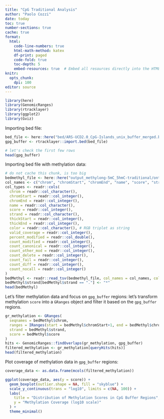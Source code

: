 ```yaml
---
title: "CpG Traditional Analysis"
author: "Paolo Cozzi"
date: today
toc: true
number-sections: true
cache: true
format:
  html:
    code-line-numbers: true
    html-math-method: katex
    df-print: paged
    code-fold: true
    toc-depth: 5
    embed-resources: true  # Embed all resources directly into the HTML file
knitr:
  opts_chunk:
    dpi: 100
editor: source
---
```


```r
library(here)
library(GenomicRanges)
library(rtracklayer)
library(ggplot2)
library(Gviz)
```

Importing bed file:

```r
bed_file <- here::here("bed/ARS-UCD2.0_CpG-Islands_unix_buffer_merged.bed")
gpg_buffer <- rtracklayer::import.bed(bed_file)

# let's check the first few rows
head(gpg_buffer)
```

Importing bed file with methylation data:

```r
# do not cache this chunk, is too big
bedmethyl_file <- here::here("output_methylong-5mC_5hmC-traditional/ont/A19_jun/pileup/A19_jun.bed.gz")
col_names <- c("chrom", "chromStart", "chromEnd", "name", "score", "strand", "thickStart", "thickEnd", "color", "valid_coverage", "percent_modified", "count_modified", "count_canonical", "count_other_mod", "count_delete", "count_fail", "count_diff", "count_nocall")
col_types <- readr::cols(
  chrom = readr::col_character(),
  chromStart = readr::col_integer(),
  chromEnd = readr::col_integer(),
  name = readr::col_character(),
  score = readr::col_integer(),
  strand = readr::col_character(),
  thickStart = readr::col_integer(),
  thickEnd = readr::col_integer(),
  color = readr::col_character(), # RGB triplet as string
  valid_coverage = readr::col_integer(),
  percent_modified = readr::col_double(),
  count_modified = readr::col_integer(),
  count_canonical = readr::col_integer(),
  count_other_mod = readr::col_integer(),
  count_delete = readr::col_integer(),
  count_fail = readr::col_integer(),
  count_diff = readr::col_integer(),
  count_nocall = readr::col_integer()
)
bedMethyl <- readr::read_tsv(bedmethyl_file, col_names = col_names, col_types = col_types, comment = "#")
bedMethyl$strand[bedMethyl$strand == "."] <- "*"
head(bedMethyl)
```

Let's filter methylation data and focus on `gpg_buffer` regions: let's transform
methylation `score` into a `GRanges` object and filter it based on the `gpg_buffer` regions.

```r
gr_methylation <- GRanges(
  seqnames = bedMethyl$chrom,
  ranges = IRanges(start = bedMethyl$chromStart+1, end = bedMethyl$chromEnd),
  strand = bedMethyl$strand,
  score = bedMethyl$score
)
hits <- GenomicRanges::findOverlaps(gr_methylation, gpg_buffer)
filtered_methylation <- gr_methylation[queryHits(hits)]
head(filtered_methylation)
```

Plot coverage of methylation data in `gpg_buffer` regions:

```r
coverage_data <- as.data.frame(mcols(filtered_methylation))

ggplot(coverage_data, aes(y = score)) +
  geom_boxplot(outlier.shape = NA, fill = "skyblue") +
  scale_y_continuous(trans = "log10", limits = c(NA, 100)) +
  labs(
    title = "Distribution of Methylation Scores in CpG Buffer Regions",
    y = "Methylation Coverage (log10 scale)"
  ) +
  theme_minimal()
```
